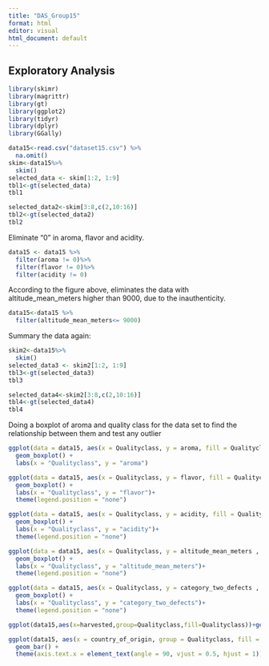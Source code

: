 ```yaml
---
title: "DAS_Group15"
format: html
editor: visual
html_document: default
---
```


## Exploratory Analysis

```r
library(skimr)
library(magrittr)
library(gt)
library(ggplot2)
library(tidyr)
library(dplyr)
library(GGally)
```

```r
data15<-read.csv("dataset15.csv") %>%
  na.omit()
skim<-data15%>%
  skim()
selected_data <- skim[1:2, 1:9]
tbl1<-gt(selected_data)
tbl1
```

```r
selected_data2<-skim[3:8,c(2,10:16)]
tbl2<-gt(selected_data2)
tbl2
```

Eliminate "0" in aroma, flavor and acidity.

```r
data15 <- data15 %>% 
  filter(aroma != 0)%>%
  filter(flavor != 0)%>%
  filter(acidity != 0)

```

According to the figure above, eliminates the data with altitude_mean_meters higher than 9000, due to the inauthenticity.

```r
data15<-data15 %>%
  filter(altitude_mean_meters<= 9000)
```

Summary the data again:

```r
skim2<-data15%>%
  skim()
selected_data3 <- skim2[1:2, 1:9]
tbl3<-gt(selected_data3)
tbl3
```

```r
selected_data4<-skim2[3:8,c(2,10:16)]
tbl4<-gt(selected_data4)
tbl4
```

Doing a boxplot of aroma and quality class for the data set to find the relationship between them and test any outlier

```r
ggplot(data = data15, aes(x = Qualityclass, y = aroma, fill = Qualityclass)) +
  geom_boxplot() +
  labs(x = "Qualityclass", y = "aroma")
```

```r

ggplot(data = data15, aes(x = Qualityclass, y = flavor, fill = Qualityclass)) +
  geom_boxplot() +
  labs(x = "Qualityclass", y = "flavor")+ 
  theme(legend.position = "none")
```

```r
ggplot(data = data15, aes(x = Qualityclass, y = acidity, fill = Qualityclass)) +
  geom_boxplot() +
  labs(x = "Qualityclass", y = "acidity")+ 
  theme(legend.position = "none")

```

```r
ggplot(data = data15, aes(x = Qualityclass, y = altitude_mean_meters , fill = Qualityclass)) +
  geom_boxplot() +
  labs(x = "Qualityclass", y = "altitude_mean_meters")+ 
  theme(legend.position = "none")
```

```r
ggplot(data = data15, aes(x = Qualityclass, y = category_two_defects , fill = Qualityclass)) +
  geom_boxplot() +
  labs(x = "Qualityclass", y = "category_two_defects")+ 
  theme(legend.position = "none")
```

```r
ggplot(data15,aes(x=harvested,group=Qualityclass,fill=Qualityclass))+geom_bar()
```

```r
ggplot(data15, aes(x = country_of_origin, group = Qualityclass, fill = Qualityclass)) +
  geom_bar() +
  theme(axis.text.x = element_text(angle = 90, vjust = 0.5, hjust = 1))
```
